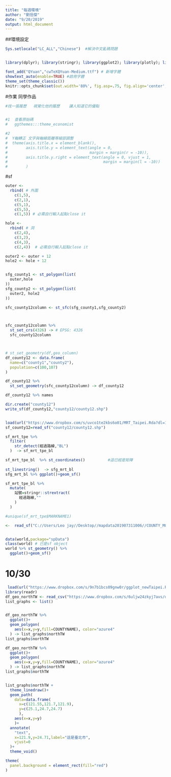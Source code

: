 ```yaml
---
title: "每週環境"
author: "劉信傑"
date: "9/20/2019"
output: html_document
---
```


##環境設定
```r
Sys.setlocale("LC_ALL","Chinese")  #解決中文亂碼問題


library(dplyr); library(stringr); library(ggplot2); library(plotly); library(lubridate); library(readr); library(tidyr); library(showtext);library(magrittr);library(sf);

font_add("QYuan","cwTeXQYuan-Medium.ttf") # 新增字體
showtext_auto(enable=TRUE) #啟用字體
theme_set(theme_classic())
knitr::opts_chunk$set(out.width='80%', fig.asp=.75, fig.align='center', fig.showtext=T)


```

#作業    同學作品
```r
#找一張履歷   視覺化他的履歷    讓人知道它的優點


#1  查看原始碼 
#   ggthemes:::theme_economist

#2
#  Y軸轉正 文字與軸線距離等細部調整
#  theme(axis.title.x = element_blank(),
#        axis.title.y = element_text(angle = 0,
#                                    margin = margin(r = -10)),
#        axis.title.y.right = element_text(angle = 0, vjust = 1,
#                                          margin = margin(l = -10))
#        )

```

#sf
```r
outer <-     
  rbind( # 外圍
    c(1,5),
    c(2,1),
    c(5,1),
    c(5,5),
    c(1,5)) # 必需自行輸入起點close it

hole <-
  rbind( # 洞
    c(2,4),
    c(3,2),
    c(4,3),
    c(2,4))  # 必需自行輸入起點close it

outer2 <- outer + 12
hole2 <- hole + 12


sfg_county1 <- st_polygon(list(
  outer,hole
))
sfg_county2 <- st_polygon(list(
  outer2, hole2
))

sfc_county12column <- st_sfc(sfg_county1,sfg_county2)



sfc_county12column %>%
  st_set_crs(4326) -> # EPSG: 4326
  sfc_county12column



# st_set_geometry(df,geo_column)
df_county12 <- data.frame(
  name=c("county1","county2"),
  population=c(100,107)
)

df_county12 %>%
  st_set_geometry(sfc_county12column) -> df_county12

df_county12 %>% names

dir.create("county12")
write_sf(df_county12,"county12/county12.shp")


load(url("https://www.dropbox.com/s/uvco1te2kbs6o01/MRT_Taipei.Rda?dl=1"))
sf_county12=read_sf("county12/county12.shp")

sf_mrt_tpe %>% 
  filter(
    str_detect(經過路線,"BL")
  )  -> sf_mrt_tpe_bl

sf_mrt_tpe_bl  %>% st_coordinates()          #這已經是矩陣
  
st_linestring()  -> sfg_mrt_bl
sfg_mrt_bl %>% ggplot()+geom_sf()
```

```r
sf_mrt_tpe_bl %>% 
  mutate(
    站號=stringr::strextract(
      經過路線,""
    )
  )

#unique(sf_mrt_tpe$MARKNAME1)

<-  read_sf("C://Users/Leo jay//Desktop//mapdata201907311006//COUNTY_MOI_1080726.shp")


data(world,package="spData")
class(world) # 已是sf object
world %>% st_geometry() %>%
  ggplot()+geom_sf()
```


#  10/30
```r
 load(url("https://www.dropbox.com/s/9n7b1bcs09gnw0r/ggplot_newTaipei.Rda?dl=1")) # 前個練習若沒做出來，執行此行
library(readr)
df_geo_northTW <- read_csv("https://www.dropbox.com/s/6uljw24zkyj7avs/df_geo_northTW.csv?dl=1")
list_graphs <- list()


df_geo_northTW %>%
  ggplot()+
  geom_polygon(
    aes(x=x,y=y,fill=COUNTYNAME), color="azure4"
  ) -> list_graphs$northTW
list_graphs$northTW

df_geo_northTW %>%
  ggplot()+
  geom_polygon(
    aes(x=x,y=y,fill=COUNTYNAME), color="azure4"
  ) -> list_graphs$northTW
list_graphs$northTW


list_graphs$northTW +
  theme_linedraw()+
  geom_path(
    data=data.frame(
      x=c(121.55,121.7,121.9),
      y=c(25.1,24.7,24.7)
      ),
    aes(x=x,y=y)
    )+
  annotate(
    "text",
    x=121.9,y=24.71,label="這是臺北市",
    vjust=0
  )+
  theme_void()

```



```r

theme(
  panel.background = element_rect(fill="red")
)



```
















